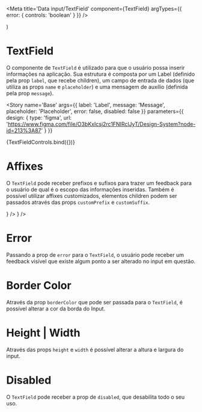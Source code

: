 

<Meta title='Data input/TextField' component={TextField} argTypes={{ error: { controls: 'boolean' } }} />

  <SaturnProvider>
    <TextField {...args} />
  </SaturnProvider>
)

# TextField

O componente de `TextField` é utilizado para que o usuário possa inserir informações na aplicação. Sua estrutura é composta por um Label (definido pela prop `label`, que recebe children), um campo de entrada de dados (que utiliza as props `name` e `placeholder`) e uma mensagem de auxílio (definida pela prop `message`).

<Story
  name='Base'
  args={{ label: 'Label', message: 'Message', placeholder: 'Placeholder', error: false, disabled: false }}
  parameters={{
    design: {
      type: 'figma',
      url: 'https://www.figma.com/file/O3bKxIcsj2rc1FNIRclJyT/Design-System?node-id=213%3A87'
    }
  }}
>
  {TextFieldControls.bind({})}
</Story>

# Affixes

O `TextField` pode receber prefixos e sufixos para trazer um feedback para o usuário de qual é o escopo das informações inseridas. Também é possível utilizar affixes customizados, elementos children podem ser passados através das props `customPrefix` e `customSuffix`.

<Canvas>
  <Story
    name='Affixes'
    parameters={{
      design: {
        type: 'figma',
        url: 'https://www.figma.com/file/O3bKxIcsj2rc1FNIRclJyT/Design-System?node-id=213%3A87'
      }
    }}
  >
    <SaturnProvider>
      <TextField name='prefix' label='Prefix' placeholder='Prefix' prefix='R$' />
      <TextField mt={'1%'} name='prefix' label='Prefix' placeholder='Custom Prefix' customPrefix={<Icon />} />
      <TextField mt={'1%'} name='suffix' label='Suffix' placeholder='Suffix' suffix='reais' />
      <TextField mt={'1%'} name='suffix' label='Suffix' placeholder='Custom Suffix' customSuffix={<Icon />} />
    </SaturnProvider>
  </Story>
</Canvas>

# Error

Passando a prop de `error` para o `TextField`, o usuário pode receber um feedback visível que existe algum ponto a ser alterado no input em questão.

<Canvas>
  <Story
    name='Error'
    parameters={{
      design: {
        type: 'figma',
        url: 'https://www.figma.com/file/O3bKxIcsj2rc1FNIRclJyT/Design-System?node-id=213%3A87'
      }
    }}
  >
    <SaturnProvider>
      <TextField name='error' label='Error' placeholder='Error TextField' message='Required' error />
    </SaturnProvider>
  </Story>
</Canvas>

# Border Color

Através da prop `borderColor` que pode ser passada para o `TextField`, é possível alterar a cor da borda do Input.

<Canvas>
  <Story
    name='Border Color'
    parameters={{
      design: {
        type: 'figma',
        url: 'https://www.figma.com/file/O3bKxIcsj2rc1FNIRclJyT/Design-System?node-id=213%3A87'
      }
    }}
  >
    <SaturnProvider>
      <TextField
        name='borderColor'
        label='Border Color'
        placeholder='Border Color'
        borderColor='primary'
        inputProps={{ maxLength: '5' }}
      />
    </SaturnProvider>
  </Story>
</Canvas>

# Height | Width

Através das props `height` e `width` é possível alterar a altura e largura do input.

<Canvas>
  <Story
    name='Height | Width'
    parameters={{
      design: {
        type: 'figma',
        url: 'https://www.figma.com/file/O3bKxIcsj2rc1FNIRclJyT/Design-System?node-id=213%3A87'
      }
    }}
  >
    <SaturnProvider>
      <TextField name='height' label='Height' placeholder='Height' height='100px' />
      <TextField name='width' label='Width' placeholder='Width' width='200px' />
      <TextField name='heightWidth' label='Height e Width' placeholder='Height e Width' height='100px' width='200px' />
    </SaturnProvider>
  </Story>
</Canvas>

# Disabled

O `TextField` pode receber a prop de `disabled`, que desabilita todo o seu uso.

<Canvas>
  <Story
    name='Disabled'
    parameters={{
      design: {
        type: 'figma',
        url: 'https://www.figma.com/file/O3bKxIcsj2rc1FNIRclJyT/Design-System?node-id=213%3A87'
      }
    }}
  >
    <SaturnProvider>
      <TextField
        name='disabled'
        label='Disabled'
        placeholder='Disabled TextField'
        disabled
        message='Disabled'
        prefix='R$'
        suffix='reais'
      />
    </SaturnProvider>
  </Story>
</Canvas>

<ArgsTable of={TextField} />

